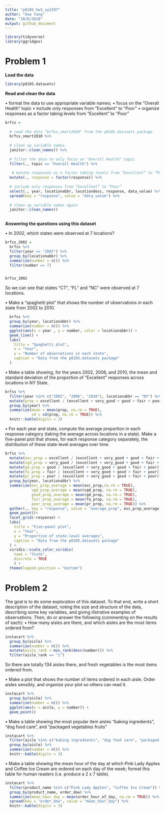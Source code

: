 ```yaml
---
title: "p8105_hw3_xy2397"
author: "Xue Yang"
date: "10/6/2018"
output: github_document
---
```


```r


library(tidyverse)
library(ggridges)
```

# Problem 1

**Load the data**

```r
library(p8105.datasets)
```

**Read and clean the data**

•	format the data to use appropriate variable names;
•	focus on the “Overall Health” topic
•	include only responses from “Excellent” to “Poor”
•	organize responses as a factor taking levels from “Excellent” to “Poor”

```r

brfss = 
  
  # read the data "brfss_smart2010" from the p8105.datasets package
  brfss_smart2010 %>% 
  
  # clean up variable names
  janitor::clean_names() %>% 
  
  # filter the data to only focus on "Overall Health" topic
  filter(., topic == "Overall Health") %>% 
  
   # mutate responses as a factor taking levels from “Excellent” to “Poor”
  mutate(., response = factor(response)) %>% 
  
  # include only responses from “Excellent” to “Poor”
  select(., year, locationabbr, locationdesc, response, data_value) %>%
  spread(key = "response", value = "data_value") %>% 
  
  # clean up variable names again
  janitor::clean_names()
  
```

**Answering the questions using this dataset**

•	In 2002, which states were observed at 7 locations?

```r
brfss_2002 = 
  brfss %>% 
  filter(year == "2002") %>%
  group_by(locationabbr) %>% 
  summarize(number = n()) %>% 
  filter(number == 7)


brfss_2002
```

So we can see that states "CT", "FL" and "NC" were observed at 7 locations.

•	Make a “spaghetti plot” that shows the number of observations in each state from 2002 to 2010.

```r

  brfss %>% 
  group_by(year, locationabbr) %>% 
  summarize(number = n()) %>% 
  ggplot(aes(x = year , y = number, color = locationabbr)) +
  geom_line() +
  labs(
    title = "Spaghetti plot",
    x = "Year",
    y = "Number of observations in each state",
    caption = "Data from the p8105.datasets package"
  ) 
```


•	Make a table showing, for the years 2002, 2006, and 2010, the mean and standard deviation of the proportion of “Excellent” responses across locations in NY State.

```r
brfss %>% 
  filter(year %in% c("2002", "2006", "2010"), locationabbr == "NY") %>% 
  mutate(prop = excellent / (excellent + very_good + good + fair + poor)) %>% 
  group_by(year) %>% 
  summarize(mean = mean(prop, na.rm = TRUE),
            sd = sd(prop, na.rm = TRUE)) %>% 
  knitr::kable(digits = 3)
```

•	For each year and state, compute the average proportion in each response category (taking the average across locations in a state). Make a five-panel plot that shows, for each response category separately, the distribution of these state-level averages over time.

```r
brfss %>% 
  mutate(exc_prop = excellent / (excellent + very_good + good + fair + poor)) %>%
  mutate(vgd_prop = very_good / (excellent + very_good + good + fair + poor)) %>%
  mutate(gd_prop = good / (excellent + very_good + good + fair + poor)) %>%
  mutate(fa_prop = fair / (excellent + very_good + good + fair + poor)) %>%
  mutate(pr_prop = poor / (excellent + very_good + good + fair + poor)) %>% 
  group_by(year, locationabbr) %>% 
  summarize(exc_prop_average = mean(exc_prop,na.rm = TRUE),
            vgd_prop_average = mean(vgd_prop, na.rm = TRUE),
            good_prop_average = mean(gd_prop, na.rm = TRUE),
            fair_prop_average = mean(fa_prop, na.rm = TRUE),
            poor_prop_average = mean(pr_prop, na.rm = TRUE)) %>% 
  gather(., key = "response", value = "average_prop", exc_prop_average:poor_prop_average) %>%    ggplot(aes(x = year, y = average_prop, color = locationabbr)) +
  geom_point()+
  facet_grid(~response) +
  labs(
    title = "Five-panel plot",
    x = "Year",
    y = "Proportion of state-level averages",
    caption = "Data from the p8105.datasets package"
  ) +
  viridis::scale_color_viridis(
    name = "State",
    discrete = TRUE
    ) + 
  theme(legend.position = "bottom")
```



# Problem 2

The goal is to do some exploration of this dataset. To that end, write a short description of the dataset, noting the size and structure of the data, describing some key variables, and giving illstrative examples of observations. Then, do or answer the following (commenting on the results of each):
•	How many aisles are there, and which aisles are the most items ordered from?

```r
instacart %>% 
  group_by(aisle) %>% 
  summarize(number = n()) %>% 
  mutate(aisle_rank = min_rank(desc(number))) %>% 
  filter(aisle_rank == "1")
```
So there are totally 134 aisles there, and fresh vegetables is the most items ordered from.

•	Make a plot that shows the number of items ordered in each aisle. Order aisles sensibly, and organize your plot so others can read it.

```r
instacart %>% 
  group_by(aisle) %>% 
  summarise(number = n()) %>% 
  ggplot(aes(x = aisle, y = number)) +
  geom_point()
```


•	Make a table showing the most popular item aisles “baking ingredients”, “dog food care”, and “packaged vegetables fruits”

```r
instacart %>% 
  filter(aisle %in% c("baking ingredients", "dog food care", "packaged vegetables fruits" ) ) %>% 
  group_by(aisle) %>% 
  summarize(number = n()) %>% 
  knitr::kable(digits = 3)

```


•	Make a table showing the mean hour of the day at which Pink Lady Apples and Coffee Ice Cream are ordered on each day of the week; format this table for human readers (i.e. produce a 2 x 7 table).


```r
instacart %>% 
  filter(product_name %in% c("Pink Lady Apples", "Coffee Ice Cream")) %>% 
  group_by(product_name, order_dow) %>% 
  summarize(mean_hour_day = mean(order_hour_of_day, na.rm = TRUE)) %>% 
  spread(key = "order_dow", value = "mean_hour_day") %>% 
  knitr::kable(digits = 3)
  
```


